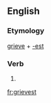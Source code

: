 ==English==

===Etymology===
[[grieve]] + [[-est]]

===Verb===
{{head|en|verb form}}

# {{en-archaic second-person singular of|grieve|lang=en}}

[[fr:grievest]]